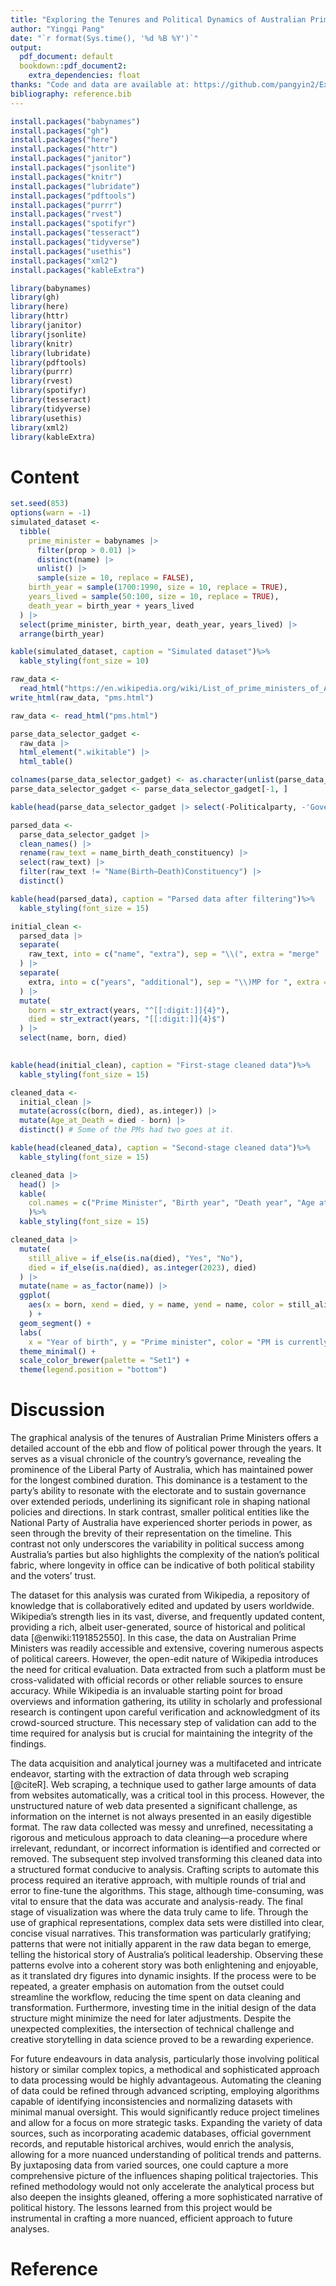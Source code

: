 ```yaml
---
title: "Exploring the Tenures and Political Dynamics of Australian Prime Ministers"
author: "Yingqi Pang"
date: "`r format(Sys.time(), '%d %B %Y')`"
output:
  pdf_document: default
  bookdown::pdf_document2:
    extra_dependencies: float
thanks: "Code and data are available at: https://github.com/pangyin2/Exploring-the-Tenures-and-Political-Dynamics-of-Australian-Prime-Ministers.git"
bibliography: reference.bib
---
```

```r
install.packages("babynames")
install.packages("gh")
install.packages("here")
install.packages("httr")
install.packages("janitor")
install.packages("jsonlite")
install.packages("knitr")
install.packages("lubridate")
install.packages("pdftools")
install.packages("purrr")
install.packages("rvest")
install.packages("spotifyr")
install.packages("tesseract")
install.packages("tidyverse")
install.packages("usethis")
install.packages("xml2")
install.packages("kableExtra")
```

```r
library(babynames)
library(gh)
library(here)
library(httr)
library(janitor)
library(jsonlite)
library(knitr)
library(lubridate)
library(pdftools)
library(purrr)
library(rvest)
library(spotifyr)
library(tesseract)
library(tidyverse)
library(usethis)
library(xml2)
library(kableExtra)
```
\newpage
# Content
```r
set.seed(853)
options(warn = -1)
simulated_dataset <-
  tibble(
    prime_minister = babynames |>
      filter(prop > 0.01) |>
      distinct(name) |>
      unlist() |>
      sample(size = 10, replace = FALSE),
    birth_year = sample(1700:1990, size = 10, replace = TRUE),
    years_lived = sample(50:100, size = 10, replace = TRUE),
    death_year = birth_year + years_lived
  ) |>
  select(prime_minister, birth_year, death_year, years_lived) |>
  arrange(birth_year)

kable(simulated_dataset, caption = "Simulated dataset")%>%
  kable_styling(font_size = 10)
```

```r
raw_data <-
  read_html("https://en.wikipedia.org/wiki/List_of_prime_ministers_of_Australia")
write_html(raw_data, "pms.html")
```

```r
raw_data <- read_html("pms.html")
```

```r
parse_data_selector_gadget <-
  raw_data |>
  html_element(".wikitable") |>
  html_table()

colnames(parse_data_selector_gadget) <- as.character(unlist(parse_data_selector_gadget[1, ]))
parse_data_selector_gadget <- parse_data_selector_gadget[-1, ]

kable(head(parse_data_selector_gadget |> select(-Politicalparty, -'Governor-General', -Ministry, -Monarch, -Ref.)), caption = "Parsed data selector gadget") %>% kable_styling(font_size = 6)
```

```r
parsed_data <-
  parse_data_selector_gadget |> 
  clean_names() |> 
  rename(raw_text = name_birth_death_constituency) |> 
  select(raw_text) |> 
  filter(raw_text != "Name(Birth–Death)Constituency") |> 
  distinct() 

kable(head(parsed_data), caption = "Parsed data after filtering")%>%
  kable_styling(font_size = 15)
```

```r
initial_clean <-
  parsed_data |>
  separate(
    raw_text, into = c("name", "extra"), sep = "\\(", extra = "merge"
  ) |> 
  separate(
    extra, into = c("years", "additional"), sep = "\\)MP for ", extra = "merge"
  ) |>
  mutate(
    born = str_extract(years, "^[[:digit:]]{4}"),
    died = str_extract(years, "[[:digit:]]{4}$")
  ) |>
  select(name, born, died)

  
kable(head(initial_clean), caption = "First-stage cleaned data")%>%
  kable_styling(font_size = 15)
```

\newpage
```r
cleaned_data <-
  initial_clean |> 
  mutate(across(c(born, died), as.integer)) |> 
  mutate(Age_at_Death = died - born) |> 
  distinct() # Some of the PMs had two goes at it.

kable(head(cleaned_data), caption = "Second-stage cleaned data")%>%
  kable_styling(font_size = 15)
```

```r
cleaned_data |>
  head() |>
  kable(
    col.names = c("Prime Minister", "Birth year", "Death year", "Age at death"),     caption = "Third-stage cleaned data(renamed columns)"
    )%>%
  kable_styling(font_size = 15)
```

```r
cleaned_data |>
  mutate(
    still_alive = if_else(is.na(died), "Yes", "No"),
    died = if_else(is.na(died), as.integer(2023), died)
  ) |>
  mutate(name = as_factor(name)) |>
  ggplot(
    aes(x = born, xend = died, y = name, yend = name, color = still_alive)
    ) +
  geom_segment() +
  labs(
    x = "Year of birth", y = "Prime minister", color = "PM is currently alive", title = "Timeline of Australian Prime Ministers' Lifespans and Status") +
  theme_minimal() +
  scale_color_brewer(palette = "Set1") +
  theme(legend.position = "bottom")
```
\newpage

# Discussion
The graphical analysis of the tenures of Australian Prime Ministers offers a detailed account of the ebb and flow of political power through the years. It serves as a visual chronicle of the country's governance, revealing the prominence of the Liberal Party of Australia, which has maintained power for the longest combined duration. This dominance is a testament to the party's ability to resonate with the electorate and to sustain governance over extended periods, underlining its significant role in shaping national policies and directions. In stark contrast, smaller political entities like the National Party of Australia have experienced shorter periods in power, as seen through the brevity of their representation on the timeline. This contrast not only underscores the variability in political success among Australia's parties but also highlights the complexity of the nation's political fabric, where longevity in office can be indicative of both political stability and the voters' trust.

The dataset for this analysis was curated from Wikipedia, a repository of knowledge that is collaboratively edited and updated by users worldwide. Wikipedia's strength lies in its vast, diverse, and frequently updated content, providing a rich, albeit user-generated, source of historical and political data [@enwiki:1191852550]. In this case, the data on Australian Prime Ministers was readily accessible and extensive, covering numerous aspects of political careers. However, the open-edit nature of Wikipedia introduces the need for critical evaluation. Data extracted from such a platform must be cross-validated with official records or other reliable sources to ensure accuracy. While Wikipedia is an invaluable starting point for broad overviews and information gathering, its utility in scholarly and professional research is contingent upon careful verification and acknowledgment of its crowd-sourced structure. This necessary step of validation can add to the time required for analysis but is crucial for maintaining the integrity of the findings.

The data acquisition and analytical journey was a multifaceted and intricate endeavor, starting with the extraction of data through web scraping [@citeR]. Web scraping, a technique used to gather large amounts of data from websites automatically, was a critical tool in this process. However, the unstructured nature of web data presented a significant challenge, as information on the internet is not always presented in an easily digestible format. The raw data collected was messy and unrefined, necessitating a rigorous and meticulous approach to data cleaning—a procedure where irrelevant, redundant, or incorrect information is identified and corrected or removed. The subsequent step involved transforming this cleaned data into a structured format conducive to analysis. Crafting scripts to automate this process required an iterative approach, with multiple rounds of trial and error to fine-tune the algorithms. This stage, although time-consuming, was vital to ensure that the data was accurate and analysis-ready. The final stage of visualization was where the data truly came to life. Through the use of graphical representations, complex data sets were distilled into clear, concise visual narratives. This transformation was particularly gratifying; patterns that were not initially apparent in the raw data began to emerge, telling the historical story of Australia's political leadership. Observing these patterns evolve into a coherent story was both enlightening and enjoyable, as it translated dry figures into dynamic insights. If the process were to be repeated, a greater emphasis on automation from the outset could streamline the workflow, reducing the time spent on data cleaning and transformation. Furthermore, investing time in the initial design of the data structure might minimize the need for later adjustments. Despite the unexpected complexities, the intersection of technical challenge and creative storytelling in data science proved to be a rewarding experience.

For future endeavours in data analysis, particularly those involving political history or similar complex topics, a methodical and sophisticated approach to data processing would be highly advantageous. Automating the cleaning of data could be refined through advanced scripting, employing algorithms capable of identifying inconsistencies and normalizing datasets with minimal manual oversight. This would significantly reduce project timelines and allow for a focus on more strategic tasks. Expanding the variety of data sources, such as incorporating academic databases, official government records, and reputable historical archives, would enrich the analysis, allowing for a more nuanced understanding of political trends and patterns. By juxtaposing data from varied sources, one could capture a more comprehensive picture of the influences shaping political trajectories. This refined methodology would not only accelerate the analytical process but also deepen the insights gleaned, offering a more sophisticated narrative of political history. The lessons learned from this project would be instrumental in crafting a more nuanced, efficient approach to future analyses.

# Reference